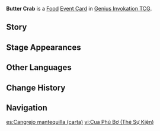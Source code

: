 {{About|the [[Genius Invokation TCG]] Event Card|the [[Food]]|Butter Crab}}
{{Genius Invokation TCG Infobox
|title     = Butter Crab
|id        = 333012
|image     = Butter Crab Event Card.png
|type      = Event Card
|group     = Food
|effect    = During this Round, all your characters take -2 DMG the next time.
|unaligned = 2
|source1   = {{Sold By}}
}}
'''Butter Crab''' is a [[Food Card|Food]] [[Event Card]] in [[Genius Invokation TCG]].

==Story==
{{Description|The butter-infused crab legs have a rich aroma that washes over the taste buds so seductively that none can resist its allure.<br>"Another helping, please!"|title=Butter Crab}}

==Stage Appearances==
{{Genius Invokation TCG Stage Appearances}}

==Other Languages==
{{Other Languages|Transclude=Butter Crab}}

==Change History==
{{Change History|3.7}}

==Navigation==
{{Genius Invokation TCG Navbox|Event Card}}

[[es:Cangrejo mantequilla (carta)]]
[[vi:Cua Phủ Bơ (Thẻ Sự Kiện)]]